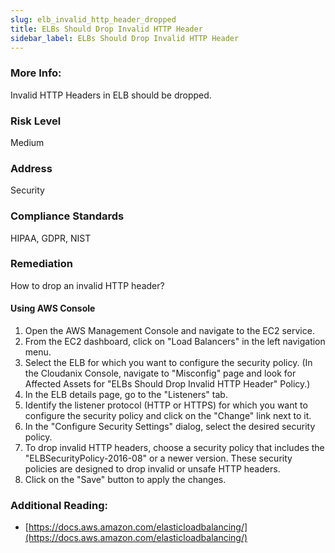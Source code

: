 ```yaml
---
slug: elb_invalid_http_header_dropped
title: ELBs Should Drop Invalid HTTP Header
sidebar_label: ELBs Should Drop Invalid HTTP Header
---
```


### More Info:

Invalid HTTP Headers in ELB should be dropped.

### Risk Level

Medium

### Address

Security

### Compliance Standards

HIPAA, GDPR, NIST

### Remediation

How to drop an invalid HTTP header?

#### Using AWS Console

1. Open the AWS Management Console and navigate to the EC2 service.
2. From the EC2 dashboard, click on "Load Balancers" in the left navigation menu.
3. Select the ELB for which you want to configure the security policy.
    (In the Cloudanix Console, navigate to "Misconfig" page and look for Affected Assets for "ELBs Should Drop Invalid HTTP Header" Policy.)
4. In the ELB details page, go to the "Listeners" tab.
5. Identify the listener protocol (HTTP or HTTPS) for which you want to configure the security policy and click on the "Change" link next to it.
6. In the "Configure Security Settings" dialog, select the desired security policy.
7. To drop invalid HTTP headers, choose a security policy that includes the "ELBSecurityPolicy-2016-08" or a newer version. These security policies are designed to drop invalid or unsafe HTTP headers.
8. Click on the "Save" button to apply the changes.

### Additional Reading:

- [https://docs.aws.amazon.com/elasticloadbalancing/](https://docs.aws.amazon.com/elasticloadbalancing/) 

